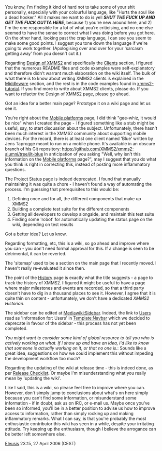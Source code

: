 You know, I'm finding it kind of hard not to take some of your shit personally, especially with your colourful language, like "Hurts the soul like a dead hooker." All it makes me want to do is yell '''''SHUT THE FUCK UP AND GET THE FUCK OUTTA HERE''''', because 1) you're new around here, and 2) I'm the one responsible for a lot of what you're criticising, and no one else seemed to have the sense to correct what I was doing before you got here. On the other hand, looking past the crap language, I can see you seem to make some good points. I suggest you tone down the language if we're going to work together. (Apologising over and over for your 'sarcasm getting away' from you doesn't cut it.)

Regarding [[Design of XMMS2]] and specifically the [[Design of XMMS2#Clients | Clients]] section, I figured that the numerous README files and code examples were self-explanatory and therefore didn't warrant much elaboration on the wiki itself. The bulk of what there is to know about writing XMMS2 clients is explained in the [[Design of XMMS2#Middleware | Middleware]] section, and the rest is in the code examples found in [http://git.xmms2.org/xmms2/xmms2-tutorial/ xmms2-tutorial]. If you find more to write about XMMS2 clients, please do. If you want to refactor the Design of XMMS2 page, please go ahead.

Got an idea for a better main page? Prototype it on a wiki page and let us see it.

You're right about the [[Mobile platforms]] page, I did think "gee-whiz, it would be nice" when I created the page - I figured something like a stub might be useful, say, to start discussion about the subject. Unfortunately, there hasn't been much interest in the XMMS2 community about supporting mobile devices. For the record, there is at least one client named 'Blue' written by Jens Taprogge meant to run on a mobile phone. It's available in an obscure branch of his Git repository: https://github.com/XMMS2/xmms2-alumni/tree/jlt-blue In anticipation of you asking "Well, why isn't this information on the [[Mobile platforms]] page?", may I suggest that you do what you think is right in correcting this, instead of posting more inflammatory questions.

The [[Project Status]] page is indeed deprecated. I found that manually maintaining it was quite a chore - I haven't found a way of automating the process. I'm guessing that prerequisites to this would be:
# Defining once and for all, the different components that make up XMMS2
# Building a complete test suite for the different components
# Getting all developers to develop alongside, and maintain this test suite
# Finding some 'robot' for automatically updating the status page on the wiki, depending on test results
Got a better idea? Let us know.

Regarding formatting, etc, this is a wiki, so go ahead and improve where you can - you don't need formal approval for this. If a change is seen to be detrimental, it can be reverted.

The 'sitemap' used to be a section on the main page that I recently moved. I haven't really re-evaluated it since then.

The point of the [[History]] page is exactly what the title suggests - a page to track the history of XMMS2. I figured it might be useful to have a page where major milestones and events are recorded, so that a third party doesn't have to dig in a thousand places to see it. However, I agree that it is quite thin on content - unfortunately, we don't have a dedicated ''XMMS2 Historian''.

The sidebar can be edited at [[Mediawiki:Sidebar]]. Indeed, the link to [[Users]] read as 'Information for: Users' in [[Template:Navbar]] which we decided to deprecate in favour of the sidebar - this process has not yet been completed.

;''You might want to consider some kind of global resource to tell you who is actively working on what. If I show up and have an idea, I'd like to know that someone is actually working on it, or that no one is.'': Sounds like a great idea, suggestions on how we could implement this without impeding the development workflow too much?

Regarding the updating of the wiki at release time - this is indeed done, as per [[Release Checklist]]. Or maybe I'm misunderstanding what you really mean by 'updating the wiki'.

Like I said, this is a wiki, so please feel free to improve where you can. However, don't simply jump to conclusions about what's on here simply because you can't find some information, or misunderstand some information - if in doubt, ask us on IRC, or e-mail us. Maybe once you've been so informed, you'll be in a better position to advise us how to improve access to information, rather than simply rocking up and making inflammatory remarks. What I can say, is that you're probably the most enthusiastic contributor this wiki has seen in a while, despite your irritating attitude. Try keeping up the enthusiasm, though I believe the arrogance can be better left somewhere else.

[[User:Eleusis|Eleusis]] 23:15, 27 April 2006 (CEST)